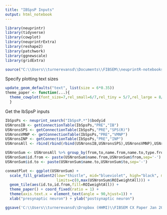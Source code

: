 ```yaml
---
title: "IBSpsP Inputs"
output: html_notebook
---
```



```r
library(neuprintr)
library(tidyverse)
library(cowplot)
library(neuprintrExtra)
library(reshape2)
library(patchwork)
library(ggnewscale)
library(gridExtra)

source("C:\\Users\\turnerevansd\\Documents\\FIBSEM\\neuprintR-notebooks\\PBAnalysisUtils.R")
```

Specify plotting text sizes
```r
update_geom_defaults("text", list(size = 6*0.35))
theme_paper <- function(...){
  theme_cowplot(font_size=7,rel_small=6/7,rel_tiny = 5/7,rel_large = 8/7) + theme(strip.background = element_blank(),...)
  }
```

Get the IbSpsP inputs
```r
IbSpsPs <- neuprint_search("IbSpsP.*")$bodyid
USNronsIB <- getConnectionTable(IbSpsPs,"PRE","IB")
USNronsSPS <- getConnectionTable(IbSpsPs,"PRE","SPS(R)")
USNronsVMNP <- getConnectionTable(IbSpsPs,"PRE","VMNP")
USNronsINP <- getConnectionTable(IbSpsPs,"PRE","INP")
USNronsAll <- rbind(rbind(rbind(USNronsIB,USNronsSPS),USNronsVMNP),USNronsINP)
```

```r
USNronSum <- USNronsAll %>% group_by(from,to,name.from,name.to,type.from,type.to) %>% summarize(ROIweightAll = sum(ROIweight))
USNronSum$id.from <- paste(USNronSum$name.from,USNronSum$from,sep='-')
USNronSum$id.to <- paste(USNronSum$name.to,USNronSum$to,sep='-')
```

```r
conmatPlot <- ggplot(USNronSum) + 
  scale_fill_gradient2(low="thistle", mid="blueviolet", high="black", midpoint =0.5*max(USNronSum$ROIweightAll),
                       limits=c(0,max(USNronSum$ROIweightAll))) +
  geom_tile(aes(id.to,id.from,fill=ROIweightAll)) +
  theme_paper() + coord_fixed(ratio = 1) + 
  theme(axis.text.x = element_text(angle = 90,hjust=1)) +
  xlab("presynaptic neuron") + ylab("postsynaptic neuron")

ggsave('C:\\Users\\turnerevansd\\Dropbox (HHMI)\\FIBSEM CX Paper Jan 2020\\Figures\\FirstDraftFigs\\PB\\IBSpsP_Inputs.pdf',conmatPlot)
```

